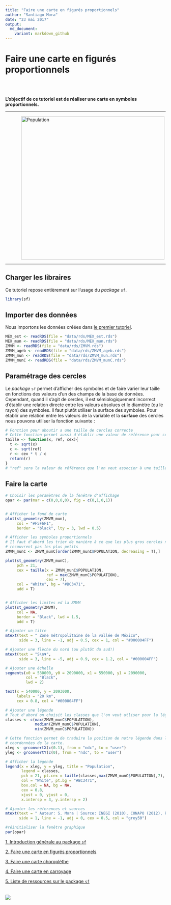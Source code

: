 ```yaml
---
title: "Faire une carte en figurés proportionnels"
author: "Santiago Mora"
date: "23 mai 2017"
output:
  md_document:
    variant: markdown_github
---
```


# Faire une carte en figurés proportionnels


</br>
</br>


**L’objectif de ce tutoriel est de réaliser une carte en symboles proportionnels.**

---

 <img src="./img/popAbs.png" alt="Population" style="width:450px;position:relative; 
 margin-left: 50px; margin-right: auto;"> 

---

## Charger les libraires
Ce tutoriel repose entièrement sur l'usage du *package* `sf`.

```r
library(sf)
```


## Importer des données

Nous importons les données créées dans [le premier tutoriel](./intro_sf.md). 

```r
MEX_est <- readRDS(file = "data/rds/MEX_est.rds")
MEX_mun <- readRDS(file = "data/rds/MEX_mun.rds")
ZMVM <- readRDS(file = "data/rds/ZMVM.rds")
ZMVM_ageb <- readRDS(file = "data/rds/ZMVM_ageb.rds")
ZMVM_mun <- readRDS(file = "data/rds/ZMVM_mun.rds")
ZMVM_munC <- readRDS(file = "data/rds/ZMVM_munC.rds")
```


## Paramétrage des cercles

Le *package* `sf` permet d'afficher des symboles et de faire varier leur taille en fonctions des valeurs d'un des champs de la base de données. Cependant, quand il s'agit de cercles, il est sémiologiquement incorrect d'établir une relation directe entre les valeurs absolues et le diamètre (ou le rayon) des symboles. Il faut plutôt utiliser la surface des symboles. Pour établir une relation entre les valeurs de la variable et la **surface** des cercles nous pouvons utiliser la fonction suivante :

```r
# Fonction pour aboutir a une taille de cercles correcte
# Cette fonction permet aussi d'établir une valeur de référence pour contrôler la taille des cercles
taille <- function(x, ref, cex){
  t <- sqrt(x)
  c <- sqrt(ref)
  r <- cex * t / c
  return(r)
}
# "ref" sera la valeur de référence que l'on veut associer à une taille "cex".
```


## Faire la carte

```r
# Choisir les paramètres de la fenêtre d'affichage
opar <- par(mar = c(0,0,0,0), fig = c(0,1,0,1))


# Afficher le fond de carte
plot(st_geometry(ZMVM_mun),
     col = "#F5F6F1",
     border = "black", lty = 3, lwd = 0.5)

# Afficher les symboles proportionnels
# Il faut d'abord les trier de manière à ce que les plus gros cercles ne 
# recouvrent pas les plus petits
ZMVM_munC <- ZMVM_munC[order(ZMVM_munC$POPULATION, decreasing = T),]

plot(st_geometry(ZMVM_munC),
     pch = 21,  
     cex = taille(x = ZMVM_munC$POPULATION, 
                  ref = max(ZMVM_munC$POPULATION), 
                  cex = 7),
     col = "White", bg = "#BC3471",
     add = T)


# Afficher les limites ed la ZMVM
plot(st_geometry(ZMVM),
     col = NA,
     border = "Black", lwd = 1.5,
     add = T)

# Ajouter un titre 
mtext(text = " Zone métropolitaine de la vallée de México", 
      side = 3, line = -1, adj = 0.5, cex = 1, col = "#000004FF")

# Ajouter une flèche du nord (ou plutôt du sud!)
mtext(text = "S\n▼", 
      side = 3, line = -5, adj = 0.9, cex = 1.2, col = "#000004FF")

# Ajouter une échelle
segments(x0 = 530000, y0 = 2090000, x1 = 550000, y1 = 2090000,
         col = "Black",
         lwd = 2)

text(x = 540000, y = 2093000,
     labels = "20 km",
     cex = 0.8, col = "#000004FF")

# Ajouter une légende
# Tout d'abord on choisit les classes que l'on veut utliser pour la légende
classes <- c(max(ZMVM_munC$POPULATION), 
             median(ZMVM_munC$POPULATION), 
             min(ZMVM_munC$POPULATION))

# Cette fonction permet de traduire la position de notre légende dans les
# coordonnées de la carte.
xleg <- grconvertX(c(0.1), from = "ndc", to = "user")
yleg <- grconvertY(c(0), from = "ndc", to = "user")

# Afficher la légende
legend(x = xleg, y = yleg, title = "Population",
       legend = classes,
       pch = 21, pt.cex = taille(classes,max(ZMVM_munC$POPULATION),7),
       col = "White", pt.bg = "#BC3471",
       box.col = NA, bg = NA,
       cex = 0.8,
       xjust = 0, yjust = 0,
       x.intersp = 3, y.intersp = 2)

# Ajouter les réferences et sources
mtext(text = " Auteur: S. Mora | Source: INEGI (2010), CONAPO (2012), Relief: INEGI (2016) ",
      side = 1, line = -1, adj = 0, cex = 0.5, col = "grey50")

#réinitialiser la fenêtre graphique
par(opar)

```

[1. Introduction générale au package `sf`](./intro_sf.md)  

[2. Faire une carte en figurés proportionnels](./propsymb.md)  

[3. Faire une carte choroplèthe](./choro.md)  

[4. Faire une carte en carroyage](./carro.md)  

[5. Liste de ressources sur le package `sf`](./links.md)  
</br>
</br>
[![](http://www.riate.cnrs.fr/wp-content/uploads/2013/12/riate_orange_high-300x56.png)](http://riate.cnrs.fr)